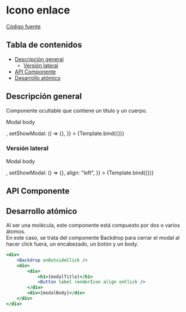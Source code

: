 
<Meta title="Molecules/Modal" component={Modal} />


# Icono enlace

[Código fuente](https://github.com/SGDavid2719/DesignSystem/tree/master/src/stories/molecules/Modal)

## Tabla de contenidos

-   [Descripción general](#descripción-general)
    -   [Versión lateral](#versión-lateral)
-   [API Componente](#api-componente)
-   [Desarrollo atómico](#desarrollo-atómico)

## Descripción general

Componente ocultable que contiene un título y un cuerpo.

<Canvas>
    <Story
        name="Default"
        args={{
            modalTitle: "Modal Title",
            modalBody: <p className="p-4">Modal body</p>,
            setShowModal: () => {},
        }}
    >
        {Template.bind({})}
    </Story>
</Canvas>

### Versión lateral

<Canvas>
    <Story
        name="Left"
        args={{
            modalTitle: "Modal Title",
            modalBody: <p className="p-4">Modal body</p>,
            setShowModal: () => {},
            align: "left",
        }}
    >
        {Template.bind({})}
    </Story>
</Canvas>

## API Componente

<Props of={Modal} />

## Desarrollo atómico

Al ser una molécula, este componente está compuesto por dos o varios átomos. <br />
En este caso, se trata del componente Backdrop para cerrar el modal al hacer click fuera, un encabezado, un botón y un body.

```jsx
<div>
    <Backdrop onOutsideClick />
    <div>
        <div>
            <h1>{modalTitle}</h1>
            <Button label renderIcon align onClick />
        </div>
        <div>{modalBody}</div>
    </div>
</div>
```
